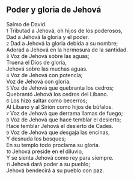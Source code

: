 == Poder y gloria de Jehová ==

Salmo de David.<br>
{{anchor|1}} <small>1</small> Tributad a Jehová, oh hijos de los poderosos,<br>
Dad a Jehová la gloria y el poder.<br>
{{anchor|2}} <small>2</small> Dad a Jehová la gloria debida a su nombre;<br>
Adorad a Jehová en la hermosura de la santidad.<br>
{{anchor|3}} <small>3</small> Voz de Jehová sobre las aguas;<br>
Truena el Dios de gloria,<br>
Jehová sobre las muchas aguas.<br>
{{anchor|4}} <small>4</small> Voz de Jehová con potencia;<br>
Voz de Jehová con gloria.<br>
{{anchor|5}} <small>5</small> Voz de Jehová que quebranta los cedros;<br>
Quebrantó Jehová los cedros del Líbano.<br>
{{anchor|6}} <small>6</small> Los hizo saltar como becerros;<br>
Al Líbano y al Sirión como hijos de búfalos.<br>
{{anchor|7}} <small>7</small> Voz de Jehová que derrama llamas de fuego;<br>
{{anchor|8}} <small>8</small> Voz de Jehová que hace temblar el desierto;<br>
Hace temblar Jehová el desierto de Cades.<br>
{{anchor|9}} <small>9</small> Voz de Jehová que desgaja las encinas,<br>
Y desnuda los bosques;<br>
En su templo todo proclama su gloria.<br>
{{anchor|10}} <small>10</small> Jehová preside en el diluvio,<br>
Y se sienta Jehová como rey para siempre.<br>
{{anchor|11}} <small>11</small> Jehová dará poder a su pueblo;<br>
Jehová bendecirá a su pueblo con paz.<br>
